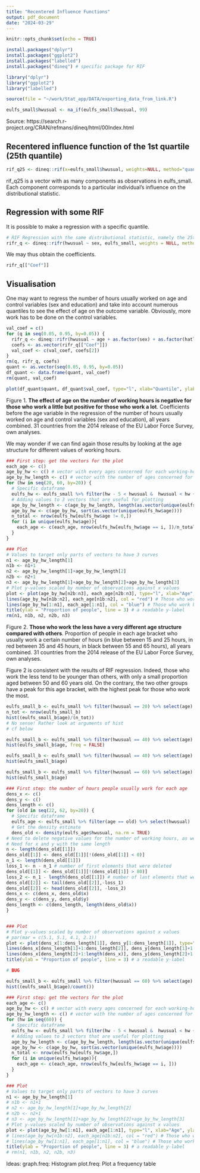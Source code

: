 ```yaml
---
title: "Recentered Influence Functions"
output: pdf_document
date: "2024-03-29"
---
```


```r
knitr::opts_chunk$set(echo = TRUE)
```

```r
install.packages("dplyr")
install.packages("ggplot2")
install.packages("labelled")
install.packages("dineq") # specific package for RIF
```

```r
library("dplyr")
library("ggplot2")
library("labelled")
```

```r
source(file = "~/work/Stat_app/DATA/exporting_data_from_link.R")
```

```r
eulfs_small$hwusual <- na_if(eulfs_small$hwusual, 99)
```

Source:
https://search.r-project.org/CRAN/refmans/dineq/html/00Index.html

## Recentered influence function of the 1st quartile (25th quantile)

```r
rif_q25 <- dineq::rif(x=eulfs_small$hwusual, weights=NULL, method="quantile", quantile=0.25)
```

rif_q25 is a vector with as many components as observations in eulfs_small.
Each component corresponds to a particular individual’s influence on the distributional statistic.

## Regression with some RIF

It is possible to make a regression with a specific quantile.
```r
# RIF Regression with the same distributional statistic, namely the 25th quantile
rifr_q <- dineq::rifr(hwusual ~ sex, eulfs_small, weights = NULL, method = "quantile", quantile = 0.25, kernel = "gaussian")
```

We may thus obtain the coefficients.
```r
rifr_q[["Coef"]]
```

## Visualisation

One may want to regress the number of hours usually worked on age and control variables (sex and education) and take into account numerous quantiles to see the effect of age on the outcome variable.
Obviously, more work has to be done on the control variables.
```r
val_coef = c()
for (q in seq(0.05, 0.95, by=0.05)) {
  rifr_q <- dineq::rifr(hwusual ~ age + as.factor(sex) + as.factor(hatlev1d), eulfs_small, weights = NULL, method = "quantile", quantile = q, kernel = "gaussian")
  coefs <- as.vector(rifr_q[["Coef"]])
  val_coef <- c(val_coef, coefs[2])
}
rm(q, rifr_q, coefs)
quant <- as.vector(seq(0.05, 0.95, by=0.05))
df_quant <- data.frame(quant, val_coef)
rm(quant, val_coef)
```

```r
plot(df_quant$quant, df_quant$val_coef, type="l", xlab="Quantile", ylab="Effect of age", main = "Unconditional quantile regressions estimates \n of the effect of age on the number of hours usually worked", las = 2)
```

Figure 1. **The effect of age on the number of working hours is negative for those who work a little but positive for those who work a lot**. Coefficients before the age variable in the regression of the number of hours usually worked on age and control variables (sex and education), all years combined. 31 countries from the 2014 release of the EU Labor Force Survey, own analyses.

We may wonder if we can find again those results by looking at the age structure for different values of working hours.
```r
### First step: get the vectors for the plot
each_age <- c()
age_by_hw <- c() # vector with every ages concerned for each working-hour bracket
age_by_hw_length <- c() # vector with the number of ages concerned for each working-hour bracket
for (hw in seq(20, 60, by=20)) {
  # Specific dataframe
  eulfs_hw <- eulfs_small %>% filter(hw - 5 < hwusual &  hwusual < hw + 5) %>% select(age)
  # Adding values to 3 vectors that are useful for plotting
  age_by_hw_length <- c(age_by_hw_length, length(as.vector(unique(eulfs_hw$age))))
  age_by_hw <- c(age_by_hw, sort(as.vector(unique(eulfs_hw$age))))
  n_total <- nrow(eulfs_hw[eulfs_hw$age != 0,])
  for (i in unique(eulfs_hw$age)){
    each_age <- c(each_age, nrow(eulfs_hw[eulfs_hw$age == i, ])/n_total)
  }
}

### Plot
# Values to target only parts of vectors to have 3 curves
n1 <- age_by_hw_length[1]
n1b <- n1+1
n2 <- age_by_hw_length[1]+age_by_hw_length[2]
n2b <- n2+1
n3 <- age_by_hw_length[1]+age_by_hw_length[2]+age_by_hw_length[3]
# Plot y-values scaled by number of observations against x values
plot <- plot(age_by_hw[n2b:n3], each_age[n2b:n3], type="l", xlab="Age", ylab="", main = "Age structure for different groups of people \ndepending on their number of working hours", las = 2) # Those who work between 55 and 65 hours
lines(age_by_hw[n1b:n2], each_age[n1b:n2], col = "red") # Those who work between 35 and 45 hours
lines(age_by_hw[1:n1], each_age[1:n1], col = "blue") # Those who work between 15 and 25 hours
title(ylab = "Proportion of people", line = 3) # a readable y-label
rm(n1, n1b, n2, n2b, n3)
```

Figure 2. **Those who work the less have a very different age structure compared with others**. Proportion of people in each age bracket who usually work a certain number of hours (in blue between 15 and 25 hours, in red between 35 and 45 hours, in black between 55 and 65 hours), all years combined. 31 countries from the 2014 release of the EU Labor Force Survey, own analyses.

Figure 2 is consistent with the results of RIF regression. Indeed, those who work the less tend to be younger than others, with only a small proportion aged between 50 and 60 years old. On the contrary, the two other groups have a peak for this age bracket, with the highest peak for those who work the most.

```r
eulfs_small_b <- eulfs_small %>% filter(hwusual == 20) %>% select(age)
n_tot <- nrow(eulfs_small_b)
hist((eulfs_small_b$age)/(n_tot))
# No sense! Rather look at arguments of hist
# cf below
```

```r
eulfs_small_b <- eulfs_small %>% filter(hwusual == 40) %>% select(age)
hist(eulfs_small_b$age, freq = FALSE)
```

```r
eulfs_small_b <- eulfs_small %>% filter(hwusual == 40) %>% select(age)
hist(eulfs_small_b$age)
```

```r
eulfs_small_b <- eulfs_small %>% filter(hwusual == 60) %>% select(age)
hist(eulfs_small_b$age)
```

```r
### First step: the number of hours people usually work for each age
dens_x <- c()
dens_y <- c()
dens_length <- c()
for (old in seq(22, 62, by=20)) {
  # Specific dataframe
  eulfs_age <- eulfs_small %>% filter(age == old) %>% select(hwusual)
  # Get the density estimate
  dens_old <- density(eulfs_age$hwusual, na.rm = TRUE)
# Need to delete negative values for the number of working hours, as well as the values above 80 hours which are absent to the dataset
# Need for x and y with the same length
n <- length(dens_old[[1]])
dens_old[[1]] <- dens_old[[1]][!(dens_old[[1]] < 0)]
n_1 <- length(dens_old[[1]])
loss_1 <- n - n_1 # number of first elements that were deleted
dens_old[[1]] <- dens_old[[1]][!(dens_old[[1]] > 80)]
loss_2 <- n_1 - length(dens_old[[1]]) # number of last elements that were deleted
dens_old[[2]] <- tail(dens_old[[2]],-loss_1)
dens_old[[2]] <- head(dens_old[[2]], -loss_2)
dens_x <- c(dens_x, dens_old$x)
dens_y <- c(dens_y, dens_old$y)
dens_length <- c(dens_length, length(dens_old$x))
}


### Plot
# Plot y-values scaled by number of observations against x values
# par(mar = c(5.1, 5.1, 4.1, 2.1))
plot <- plot(dens_x[1:dens_length[1]], dens_y[1:dens_length[1]], type="l", xlab="Number of hours", ylab="", main = "Distribution of the number of hours", las = 2)
lines(dens_x[dens_length[1]+1:dens_length[2]], dens_y[dens_length[1]+1:dens_length[2]], col = "red")
lines(dens_x[dens_length[2]+1:length(dens_x)], dens_y[dens_length[2]+1:length(dens_x)], col = "blue")
title(ylab = "Proportion of people", line = 3) # a readable y-label

# BUG

```

```r
eulfs_small_b <- eulfs_small %>% filter(hwusual == 60) %>% select(age)
hist((eulfs_small_b$age)/count())

```

```r
### First step: get the vectors for the plot
each_age <- c()
age_by_hw <- c() # vector with every ages concerned for each working-hour bracket
age_by_hw_length <- c() # vector with the number of ages concerned for each working-hour bracket
for (hw in seq(60)) {
  # Specific dataframe
  eulfs_hw <- eulfs_small %>% filter(hw - 5 < hwusual &  hwusual < hw + 5) %>% select(age)
  # Adding values to 3 vectors that are useful for plotting
  age_by_hw_length <- c(age_by_hw_length, length(as.vector(unique(eulfs_hw$age))))
  age_by_hw <- c(age_by_hw, sort(as.vector(unique(eulfs_hw$age))))
  n_total <- nrow(eulfs_hw[eulfs_hw$age,])
  for (i in unique(eulfs_hw$age)){
    each_age <- c(each_age, nrow(eulfs_hw[eulfs_hw$age == i, ]))
  }
}

### Plot
# Values to target only parts of vectors to have 3 curves
n1 <- age_by_hw_length[1]
# n1b <- n1+1
# n2 <- age_by_hw_length[1]+age_by_hw_length[2]
# n2b <- n2+1
# n3 <- age_by_hw_length[1]+age_by_hw_length[2]+age_by_hw_length[3]
# Plot y-values scaled by number of observations against x values
plot <- plot(age_by_hw[1:n1], each_age[1:n1], type="l", xlab="Age", ylab="", main = "Age structure for different groups of people \ndepending on their number of working hours", las = 2) # Those who work between 55 and 65 hours
# lines(age_by_hw[n1b:n2], each_age[n1b:n2], col = "red") # Those who work between 35 and 45 hours
# lines(age_by_hw[1:n1], each_age[1:n1], col = "blue") # Those who work between 15 and 25 hours
title(ylab = "Proportion of people", line = 3) # a readable y-label
# rm(n1, n1b, n2, n2b, n3)
```

Ideas:
graph.freq: Histogram
plot.freq: Plot a frequency table

```r

```

```r

```


